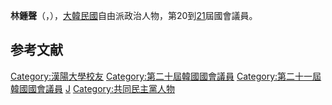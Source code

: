 {{BLP unsourced|time=2020-10-08T07:45:41+00:00}}
{{Infobox politician
| name = 林鍾聲<br>{{lang|ko|임종성}}
| image = 임종성의원.png
| caption = 
| birth_date = {{Birth date and age|1965|8|5}}
| birth_place = 
| residence = {{KOR}}[[京畿道|京畿道]][[廣州市_(韓國)|廣州市]]{{tsl|ko|초월읍|草月邑}}
| nationality = {{ROK}}
| party = {{MPK}}
| other_names = 
| alma_mater = [[漢陽大學|漢陽大學]]
| office = {{flagicon|South Korea}} 第20-21屆[[韓國國會|韓國國會]]議員
| term_start = 2016年5月30日
| term_end = 
| constituency = [[京畿道|京畿道]][[廣州市_(韓國)|廣州市]]甲
| predecessor = 選區重劃（[[廣州市_(韓國)|廣州市]]：{{tsl|ko|노철래|盧喆來}}）
| successor = 
}}

'''林鍾聲'''（{{kor|임종성|林鍾聲|Lim Jong-seong}}，{{bd|1965年|8月5日}}），[[大韓民國|大韓民國]]自由派政治人物，第20到[[第21屆大韓民國國會議員名單|21]]屆國會議員。

== 参考文献 ==
<references />

{{DEFAULTSORT:Lim Jong-seong}}
[[Category:漢陽大學校友|Category:漢陽大學校友]]
[[Category:第二十屆韓國國會議員|Category:第二十屆韓國國會議員]]
[[Category:第二十一屆韓國國會議員|Category:第二十一屆韓國國會議員]]
[[Category:林姓|J]]
[[Category:共同民主黨人物|Category:共同民主黨人物]]
